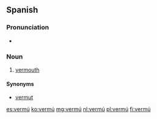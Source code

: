 ==Spanish==

===Pronunciation===
* {{rhymes|u|lang=es}}

===Noun===
{{es-noun|m}}

# [[vermouth]]

====Synonyms====
* [[vermut]]

[[es:vermú]]
[[ko:vermú]]
[[mg:vermú]]
[[nl:vermú]]
[[pl:vermú]]
[[fi:vermú]]